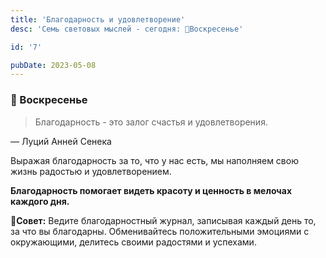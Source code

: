 ```yaml
---
title: 'Благодарность и удовлетворение'
desc: 'Семь световых мыслей - сегодня: 🎉Воскресенье'

id: '7'

pubDate: 2023-05-08
---
```


### 📝 Воскресенье

> Благодарность - это залог счастья и удовлетворения.

<figcaption>&mdash; Луций Анней Сенека</figcaption>

Выражая благодарность за то, что у нас есть, мы наполняем свою жизнь радостью и удовлетворением.

**Благодарность помогает видеть красоту и ценность в мелочах каждого дня.**

📍**Совет:** Ведите благодарностный журнал, записывая каждый день то, за что вы благодарны. Обменивайтесь положительными эмоциями с окружающими, делитесь своими радостями и успехами.

